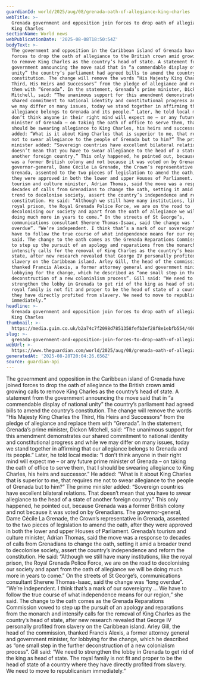 ```yaml
---
guardianId: world/2025/aug/08/grenada-oath-of-allegiance-king-charles
webTitle: >-
  Grenada government and opposition join forces to drop oath of allegiance to
  King Charles
sectionName: World news
webPublicationDate: '2025-08-08T18:50:54Z'
bodyText: >-
  The government and opposition in the Caribbean island of Grenada have joined
  forces to drop the oath of allegiance to the British crown amid growing calls
  to remove King Charles as the country’s head of state. A statement from the
  government announcing the move said that in “a commendable display of national
  unity” the country’s parliament had agreed bills to amend the country’s
  constitution. The change will remove the words “His Majesty King Charles the
  Third, His Heirs and Successors” from the pledge of allegiance and replace
  them with “Grenada”. In the statement, Grenada’s prime minister, Dickon
  Mitchell, said: “The unanimous support for this amendment demonstrates our
  shared commitment to national identity and constitutional progress and while
  we may differ on many issues, today we stand together in affirming that our
  allegiance belongs to Grenada and its people.” Later, he told local media: “I
  don’t think anyone in their right mind will expect me – or any future prime
  minister of Grenada – on taking the oath of office to serve them, that I
  should be swearing allegiance to King Charles, his heirs and successor.” He
  added: “What is it about King Charles that is superior to me, that requires me
  not to swear allegiance to the people of Grenada but to him?” The prime
  minister added: “Sovereign countries have excellent bilateral relations. That
  doesn’t mean that you have to swear allegiance to the head of a state of
  another foreign country.” This only happened, he pointed out, because Grenada
  was a former British colony and not because it was voted on by Grenadians. The
  governor-general, Dame Cécile La Grenade, the Crown’s representative in
  Grenada, assented to the two pieces of legislation to amend the oath, after
  they were approved in both the lower and upper Houses of Parliament. Grenada’s
  tourism and culture minister, Adrian Thomas, said the move was a response to
  decades of calls from Grenadians to change the oath, setting it amid a broader
  trend to decolonise society, assert the country’s independence and reform the
  constitution. He said: “Although we still have many institutions, like the
  royal prison, the Royal Grenada Police Force, we are on the road to
  decolonising our society and apart from the oath of allegiance we will be
  doing much more in years to come.” On the streets of St George’s,
  communications consultant Sherene Thomas-Isaac, said the change was “long
  overdue”. “We’re independent. I think that’s a mark of our sovereignty … We
  have to follow the true course of what independence means for our region,” she
  said. The change to the oath comes as the Grenada Reparations Commission vowed
  to step up the pursuit of an apology and reparations from the monarch and
  intensify calls for the removal of King Charles as the country’s head of
  state, after new research revealed that George IV personally profited from
  slavery on the Caribbean island. Arley Gill, the head of the commission,
  thanked Francis Alexis, a former attorney general and government minister, for
  lobbying for the change, which he described as “one small step in the further
  deconstruction of a new colonialism process”. Gill said: “We need to
  strengthen the lobby in Grenada to get rid of the king as head of state. The
  royal family is not fit and proper to be the head of state of a country where
  they have directly profited from slavery. We need to move to republicanism
  immediately.”
headline: >-
  Grenada government and opposition join forces to drop oath of allegiance to
  King Charles
thumbnail: >-
  https://media.guim.co.uk/b2a74c7f2098d7851358fefb3ef28f8e1ebfb554/408_0_4085_3268/500.jpg
slug: >-
  grenada-government-and-opposition-join-forces-to-drop-oath-of-allegiance-to-king-charles
webUrl: >-
  https://www.theguardian.com/world/2025/aug/08/grenada-oath-of-allegiance-king-charles
generatedAt: '2025-08-28T20:04:26.656Z'
source: guardian-api
---
```

The government and opposition in the Caribbean island of Grenada have joined forces to drop the oath of allegiance to the British crown amid growing calls to remove King Charles as the country’s head of state. A statement from the government announcing the move said that in “a commendable display of national unity” the country’s parliament had agreed bills to amend the country’s constitution. The change will remove the words “His Majesty King Charles the Third, His Heirs and Successors” from the pledge of allegiance and replace them with “Grenada”. In the statement, Grenada’s prime minister, Dickon Mitchell, said: “The unanimous support for this amendment demonstrates our shared commitment to national identity and constitutional progress and while we may differ on many issues, today we stand together in affirming that our allegiance belongs to Grenada and its people.” Later, he told local media: “I don’t think anyone in their right mind will expect me – or any future prime minister of Grenada – on taking the oath of office to serve them, that I should be swearing allegiance to King Charles, his heirs and successor.” He added: “What is it about King Charles that is superior to me, that requires me not to swear allegiance to the people of Grenada but to him?” The prime minister added: “Sovereign countries have excellent bilateral relations. That doesn’t mean that you have to swear allegiance to the head of a state of another foreign country.” This only happened, he pointed out, because Grenada was a former British colony and not because it was voted on by Grenadians. The governor-general, Dame Cécile La Grenade, the Crown’s representative in Grenada, assented to the two pieces of legislation to amend the oath, after they were approved in both the lower and upper Houses of Parliament. Grenada’s tourism and culture minister, Adrian Thomas, said the move was a response to decades of calls from Grenadians to change the oath, setting it amid a broader trend to decolonise society, assert the country’s independence and reform the constitution. He said: “Although we still have many institutions, like the royal prison, the Royal Grenada Police Force, we are on the road to decolonising our society and apart from the oath of allegiance we will be doing much more in years to come.” On the streets of St George’s, communications consultant Sherene Thomas-Isaac, said the change was “long overdue”. “We’re independent. I think that’s a mark of our sovereignty … We have to follow the true course of what independence means for our region,” she said. The change to the oath comes as the Grenada Reparations Commission vowed to step up the pursuit of an apology and reparations from the monarch and intensify calls for the removal of King Charles as the country’s head of state, after new research revealed that George IV personally profited from slavery on the Caribbean island. Arley Gill, the head of the commission, thanked Francis Alexis, a former attorney general and government minister, for lobbying for the change, which he described as “one small step in the further deconstruction of a new colonialism process”. Gill said: “We need to strengthen the lobby in Grenada to get rid of the king as head of state. The royal family is not fit and proper to be the head of state of a country where they have directly profited from slavery. We need to move to republicanism immediately.”
